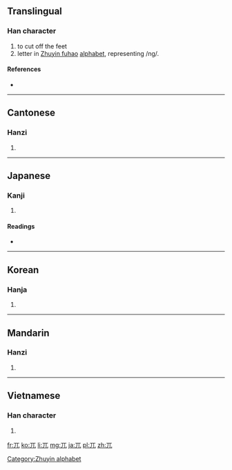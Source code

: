 ==Translingual==

===Han character===
{{Han char|rn=10|rad=儿|as=01|sn=3|four=1021<sub>0</sub>|canj=一山 (MU)}}

# to cut off the feet
#letter in [[Zhuyin fuhao]] [[alphabet]], representing /ng/.

====References====
* {{Han ref|kx=0123.020|dkj=01337|dj=0257.220|hdz=10264.050|uh=5140|ud=20800|bh=A461|bd=42081}}

[[Category:Zhuyin alphabet]]
----

==Cantonese==

===Hanzi===
{{yue-hanzi|jyut=|y=ngat6}}

# {{defn|lang=yue|sort=儿01}}

----

==Japanese==

===Kanji===
{{ja-kanji|grade=|rs=儿01}}

# {{defn|lang=ja|sort=儿01}}

====Readings====
* {{ja-readings|on=[[こつ]] (kotsu), [[ごつ]] (gotsu)|kun=[[たかい]] (takai), [[はげる]] (hageru), [[あしきる]] (ashikiru)}}

----

==Korean==

===Hanja===
{{ko-hanja|hangeul=올|rv=ol|mr=ol}}

# {{defn|lang=ko|sort=儿01}}

----

==Mandarin==

===Hanzi===
{{cmn-hanzi|pin=[[wù]] ([[wu4]]), [[zǎn]] ([[zan3]])|wg=wu<sup>4</sup>, tsan<sup>3</sup>}}

# {{defn|lang=cmn|sort=儿01}}

----

==Vietnamese==

===Han character===
{{vi-hantu|[[ngột]], [[ngát]], [[ngút]]|rs=儿01}}

# {{defn|lang=vi|sort=儿01}}

[[fr:兀]]
[[ko:兀]]
[[li:兀]]
[[mg:兀]]
[[ja:兀]]
[[pl:兀]]
[[zh:兀]]